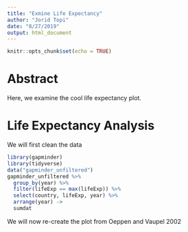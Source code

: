 ```yaml
---
title: "Exmine Life Expectancy"
author: "Jorid Topi"
date: "8/27/2019"
output: html_document
---
```


```r
knitr::opts_chunk$set(echo = TRUE)
```

# Abstract

Here, we examine the cool life expectancy plot.

# Life Expectancy Analysis

We will first clean the data

```r
library(gapminder)
library(tidyverse)
data("gapminder_unfiltered")
gapminder_unfiltered %>%
  group_by(year) %>%
  filter(lifeExp == max(lifeExp)) %>%
  select(country, lifeExp, year) %>%
  arrange(year) ->
  sumdat
```

We will now re-create the plot from Oeppen and Vaupel 2002


